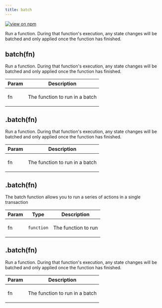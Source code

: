 ```yaml
---
title: batch
---
```


[![view on npm](http://img.shields.io/npm/v/@plexusjs/core.svg)](https://www.npmjs.org/package/@plexusjs/core)

Run a function. During that function's execution, any state changes will be batched and only applied once the function has finished.

<a name='batch'></a>

## batch(fn)

<p>
	Run a function. During that function's execution, any state changes will be
	batched and only applied once the function has finished.
</p>

| Param | Description                           |
| ----- | ------------------------------------- |
| fn    | <p>The function to run in a batch</p> |

<a name='PlexusActionHelpers+batch'></a>

## .batch(fn)

<p>
	Run a function. During that function's execution, any state changes will be
	batched and only applied once the function has finished.
</p>

| Param | Description                           |
| ----- | ------------------------------------- |
| fn    | <p>The function to run in a batch</p> |

<a name='RuntimeInstance+batch'></a>

## .batch(fn)

<p>
	The batch function allows you to run a series of actions in a single
	transaction
</p>

| Param | Type                  | Description                |
| ----- | --------------------- | -------------------------- |
| fn    | <code>function</code> | <p>The function to run</p> |

<a name='Scope+batch'></a>

## .batch(fn)

<p>
	Run a function. During that function's execution, any state changes will be
	batched and only applied once the function has finished.
</p>

| Param | Description                           |
| ----- | ------------------------------------- |
| fn    | <p>The function to run in a batch</p> |
